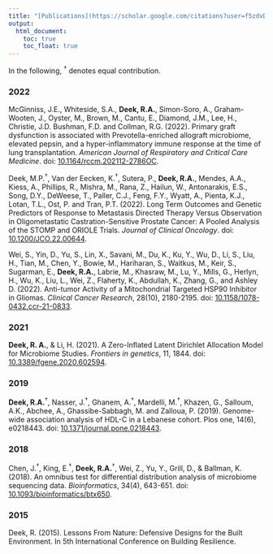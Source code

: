 ```yaml
---
title: "[Publications](https://scholar.google.com/citations?user=f5zdvDAAAAAJ&hl=en&oi=ao)"
output:
  html_document:
    toc: true
    toc_float: true
---
```


<link rel="stylesheet" href="academicons/css/academicons.min.css"/>

In the following, $^\dagger$ denotes equal contribution.


### 2022

McGinniss, J.E., Whiteside, S.A., **Deek, R.A.**, Simon-Soro, A., Graham-Wooten, J., Oyster, M., Brown, M., Cantu, E., Diamond, J.M., Lee, H., Christie, J.D. Bushman, F.D. and Collman, R.G. (2022). Primary graft dysfunction is associated with Prevotella-enriched allograft microbiome, elevated pepsin, and a hyper-inflammatory immune response at the time of lung transplantation. *American Journal of Respiratory and Critical Care Medicine*. doi: [10.1164/rccm.202112-2786OC](https://doi.org/10.1164/rccm.202112-2786OC).

Deek, M.P.$^\dagger$, Van der Eecken, K.$^\dagger$, Sutera, P., **Deek, R.A.**, Mendes, A.A., Kiess, A., Phillips, R., Mishra, M., Rana, Z., Hailun, W., Antonarakis, E.S., Song, D.Y., DeWeese, T., Paller, C.J., Feng, F.Y., Wyatt, A., Pienta, K.J., Lotan, T.L., Ost, P. and Tran, P.T. (2022). Long Term Outcomes and Genetic Predictors of Response to Metastasis Directed Therapy Versus Observation in Oligometastatic Castration-Sensitive Prostate Cancer: A Pooled Analysis of the STOMP and ORIOLE Trials. *Journal of Clinical Oncology*. doi: [10.1200/JCO.22.00644](https://doi.org/10.1200/JCO.22.00644).

Wei, S., Yin, D., Yu, S., Lin, X., Savani, M., Du, K., Ku, Y., Wu, D., Li, S., Liu, H., Tian, M., Chen, Y., Bowie, M., Hariharan, S., Waitkus, M., Keir, S., Sugarman, E., **Deek, R.A.**, Labrie, M., Khasraw, M., Lu, Y., Mills, G., Herlyn, H., Wu, K., Liu, L., Wei, Z., Flaherty, K., Abdullah, K., Zhang, G., and Ashley D. (2022). Anti-tumor Activity of a Mitochondrial Targeted HSP90 Inhibitor in Gliomas. *Clinical Cancer Research*, 28(10), 2180-2195. doi: [10.1158/1078-0432.ccr-21-0833](https://doi.org/10.1158/1078-0432.ccr-21-0833).

### 2021

**Deek, R. A.**, & Li, H. (2021). A Zero-Inflated Latent Dirichlet Allocation Model for Microbiome Studies. *Frontiers in genetics*, 11, 1844. doi: [10.3389/fgene.2020.602594](https://doi.org/10.3389/fgene.2020.602594).

### 2019

**Deek, R.A.**$^\dagger$, Nasser, J.$^\dagger$, Ghanem, A.$^\dagger$, Mardelli, M.$^\dagger$, Khazen, G., Salloum, A.K., Abchee, A., Ghassibe-Sabbagh, M. and Zalloua, P. (2019). Genome-wide association analysis of HDL-C in a Lebanese cohort. Plos one, 14(6), e0218443. doi: [10.1371/journal.pone.0218443](https://doi.org/10.1371/journal.pone.0218443).

### 2018

Chen, J.$^\dagger$, King, E.$^\dagger$, **Deek, R.A.**$^\dagger$, Wei, Z., Yu, Y., Grill, D., & Ballman, K. (2018). An omnibus test for differential distribution analysis of microbiome sequencing data. *Bioinformatics*, 34(4), 643-651. doi: [10.1093/bioinformatics/btx650](https://doi.org/10.1093/bioinformatics/btx650).

### 2015

Deek, R. (2015). Lessons From Nature: Defensive Designs for the Built Environment. In 5th International Conference on Building Resilience.